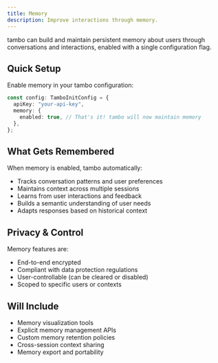 ```yaml
---
title: Memory
description: Improve interactions through memory.
---
```


tambo can build and maintain persistent memory about users through conversations and interactions, enabled with a single configuration flag.

## Quick Setup

Enable memory in your tambo configuration:

```typescript
const config: TamboInitConfig = {
  apiKey: "your-api-key",
  memory: {
    enabled: true, // That's it! tambo will now maintain memory
  },
};
```

## What Gets Remembered

When memory is enabled, tambo automatically:

- Tracks conversation patterns and user preferences
- Maintains context across multiple sessions
- Learns from user interactions and feedback
- Builds a semantic understanding of user needs
- Adapts responses based on historical context

## Privacy & Control

Memory features are:

- End-to-end encrypted
- Compliant with data protection regulations
- User-controllable (can be cleared or disabled)
- Scoped to specific users or contexts

## Will Include

- Memory visualization tools
- Explicit memory management APIs
- Custom memory retention policies
- Cross-session context sharing
- Memory export and portability
